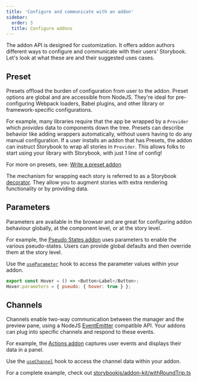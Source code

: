 ```yaml
---
title: 'Configure and communicate with an addon'
sidebar:
  order: 3
  title: Configure addons
---
```


The addon API is designed for customization. It offers addon authors different ways to configure and communicate with their users' Storybook. Let's look at what these are and their suggested uses cases.

## Preset

Presets offload the burden of configuration from user to the addon. Preset options are global and are accessible from NodeJS. They're ideal for pre-configuring Webpack loaders, Babel plugins, and other library or framework-specific configurations.

For example, many libraries require that the app be wrapped by a `Provider` which *provides* data to components down the tree. Presets can describe behavior like adding wrappers automatically, without users having to do any manual configuration. If a user installs an addon that has Presets, the addon can instruct Storybook to wrap all stories in `Provider`. This allows folks to start using your library with Storybook, with just 1 line of config!

For more on presets, see: [Write a preset addon](./writing-presets.mdx)

The mechanism for wrapping each story is referred to as a Storybook [decorator](../writing-stories/decorators.mdx). They allow you to augment stories with extra rendering functionality or by providing data.

## Parameters

Parameters are available in the browser and are great for configuring addon behaviour globally, at the component level, or at the story level.

For example, the [Pseudo States addon](https://storybook.js.org/addons/storybook-addon-pseudo-states) uses parameters to enable the various pseudo-states. Users can provide global defaults and then override them at the story level.

Use the [`useParameter`](./addons-api.mdx#useparameter) hook to access the parameter values within your addon.

```js
export const Hover = () => <Button>Label</Button>;
Hover.parameters = { pseudo: { hover: true } };
```

## Channels

Channels enable two-way communication between the manager and the preview pane, using a NodeJS [EventEmitter](https://nodejs.org/api/events.html) compatible API. Your addons can plug into specific channels and respond to these events.

For example, the [Actions addon](https://storybook.js.org/addons/@storybook/addon-actions) captures user events and displays their data in a panel.

Use the [`useChannel`](./addons-api.mdx#usechannel) hook to access the channel data within your addon.

For a complete example, check out [storybookjs/addon-kit/withRoundTrip.ts](https://github.com/storybookjs/addon-kit/blob/main/src/withRoundTrip.ts)
